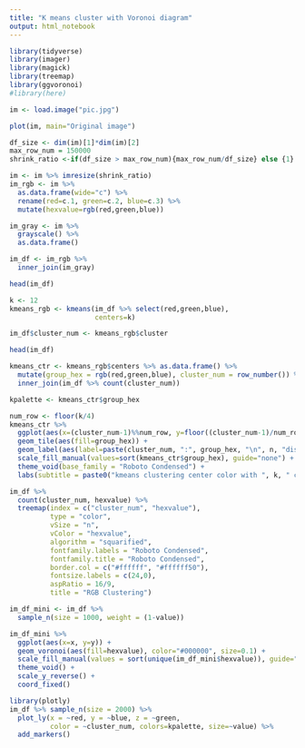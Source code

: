 ```yaml
---
title: "K means cluster with Voronoi diagram"
output: html_notebook
---
```


```r
library(tidyverse)
library(imager)
library(magick)
library(treemap)
library(ggvoronoi)
#library(here)

im <- load.image("pic.jpg")

plot(im, main="Original image")
```

```r
df_size <- dim(im)[1]*dim(im)[2]
max_row_num = 150000
shrink_ratio <-if(df_size > max_row_num){max_row_num/df_size} else {1}

im <- im %>% imresize(shrink_ratio)
im_rgb <- im %>%
  as.data.frame(wide="c") %>%
  rename(red=c.1, green=c.2, blue=c.3) %>%
  mutate(hexvalue=rgb(red,green,blue))

im_gray <- im %>% 
  grayscale() %>%
  as.data.frame()

im_df <- im_rgb %>%
  inner_join(im_gray)

head(im_df)
```

```r
k <- 12
kmeans_rgb <- kmeans(im_df %>% select(red,green,blue),
                     centers=k)

im_df$cluster_num <- kmeans_rgb$cluster

head(im_df)
```

```r
kmeans_ctr <- kmeans_rgb$centers %>% as.data.frame() %>%
  mutate(group_hex = rgb(red,green,blue), cluster_num = row_number()) %>%
  inner_join(im_df %>% count(cluster_num))

kpalette <- kmeans_ctr$group_hex

num_row <- floor(k/4)
kmeans_ctr %>%
  ggplot(aes(x=(cluster_num-1)%%num_row, y=floor((cluster_num-1)/num_row))) +
  geom_tile(aes(fill=group_hex)) +
  geom_label(aes(label=paste(cluster_num, ":", group_hex, "\n", n, "distinct hex values")), family = "Roboto Condensed", lineheight = 0.8) +
  scale_fill_manual(values=sort(kmeans_ctr$group_hex), guide="none") +
  theme_void(base_family = "Roboto Condensed") +
  labs(subtitle = paste0("kmeans clustering center color with ", k, " clusters")) + scale_y_reverse()
```

```r
im_df %>%
  count(cluster_num, hexvalue) %>%
  treemap(index = c("cluster_num", "hexvalue"),
          type = "color",
          vSize = "n",
          vColor = "hexvalue",
          algorithm = "squarified",
          fontfamily.labels = "Roboto Condensed",
          fontfamily.title = "Roboto Condensed",
          border.col = c("#ffffff", "#ffffff50"),
          fontsize.labels = c(24,0),
          aspRatio = 16/9,
          title = "RGB Clustering")
```

```r
im_df_mini <- im_df %>%
  sample_n(size = 1000, weight = (1-value))

im_df_mini %>%
  ggplot(aes(x=x, y=y)) +
  geom_voronoi(aes(fill=hexvalue), color="#000000", size=0.1) +
  scale_fill_manual(values = sort(unique(im_df_mini$hexvalue)), guide="none") +
  theme_void() +
  scale_y_reverse() +
  coord_fixed()

```

```r
library(plotly)
im_df %>% sample_n(size = 2000) %>%
  plot_ly(x = ~red, y = ~blue, z = ~green,
          color = ~cluster_num, colors=kpalette, size=~value) %>%
  add_markers()
```

